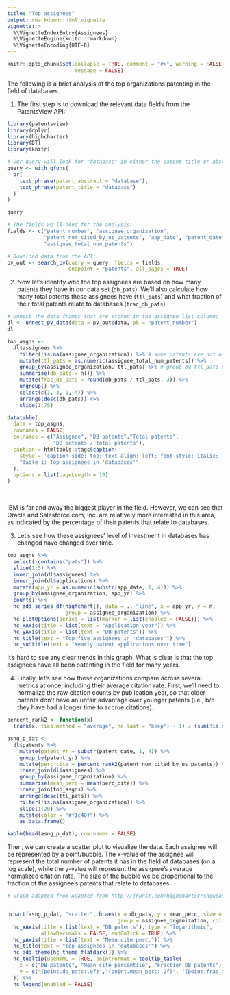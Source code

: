 ```yaml
---
title: "Top assignees"
output: rmarkdown::html_vignette
vignette: >
  %\VignetteIndexEntry{Assignees}
  %\VignetteEngine{knitr::rmarkdown}
  %\VignetteEncoding{UTF-8}
---
```


```r
knitr::opts_chunk$set(collapse = TRUE, comment = "#>", warning = FALSE,
                      message = FALSE)
```

The following is a brief analysis of the top organizations patenting in the field of databases. 

1. The first step is to download the relevant data fields from the PatentsView API:

```r
library(patentsview)
library(dplyr)
library(highcharter)
library(DT)
library(knitr)

# Our query will look for "database" in either the patent title or abstract... This isn't a terribly good query, but it will work for the purpose of demonstration. Users who are interested in writing higher-recall queries could consult the large body of research that has been done re: patent document retrievable.
query <- with_qfuns(
  or(
    text_phrase(patent_abstract = "database"),
    text_phrase(patent_title = "database")
  )
)

query

# The fields we'll need for the analysis:
fields <- c("patent_number", "assignee_organization",
            "patent_num_cited_by_us_patents", "app_date", "patent_date",
            "assignee_total_num_patents")

# Download data from the API:
pv_out <- search_pv(query = query, fields = fields,
                    endpoint = "patents", all_pages = TRUE)
```

2. Now let's identify who the top assignees are based on how many patents they have in our data set (`db_pats`). We'll also calculate how many total patents these assignees have (`ttl_pats`) and what fraction of their total patents relate to databases (`frac_db_pats`).

```r
# Unnest the data frames that are stored in the assignee list column:
dl <- unnest_pv_data(data = pv_out$data, pk = "patent_number")
dl

top_asgns <-
  dl$assignees %>%
    filter(!is.na(assignee_organization)) %>% # some patents are not assigned to an org (only an inventor)
    mutate(ttl_pats = as.numeric(assignee_total_num_patents)) %>%
    group_by(assignee_organization, ttl_pats) %>% # group by ttl_pats so we can retain ttl_pats
    summarise(db_pats = n()) %>% 
    mutate(frac_db_pats = round(db_pats / ttl_pats, 3)) %>%
    ungroup() %>%
    select(c(1, 3, 2, 4)) %>%
    arrange(desc(db_pats)) %>%
    slice(1:75)

datatable(
  data = top_asgns,
  rownames = FALSE,
  colnames = c("Assignee", "DB patents","Total patents", 
               "DB patents / total patents"),
  caption = htmltools::tags$caption(
    style = 'caption-side: top; text-align: left; font-style: italic;',
    "Table 1: Top assignees in 'databases'"
  ),
  options = list(pageLength = 10)
)
```

<br>

IBM is far and away the biggest player in the field. However, we can see that Oracle and Salesforce.com, Inc. are relatively more interested in this area, as indicated by the percentage of their patents that relate to databases.

3. Let's see how these assignees' level of investment in databases has changed have changed over time.

```r
top_asgns %>%
  select(-contains("pats")) %>%
  slice(1:5) %>%
  inner_join(dl$assignees) %>%
  inner_join(dl$applications) %>%
  mutate(app_yr = as.numeric(substr(app_date, 1, 4))) %>%
  group_by(assignee_organization, app_yr) %>%
  count() %>%
  hc_add_series_df(highchart(), data = ., "line", x = app_yr, y = n,
                   group = assignee_organization) %>%
  hc_plotOptions(series = list(marker = list(enabled = FALSE))) %>%
  hc_xAxis(title = list(text = "Application year")) %>%
  hc_yAxis(title = list(text = "DB patents")) %>%
  hc_title(text = "Top five assignees in 'databases'") %>%
  hc_subtitle(text = "Yearly patent applications over time")
```

It's hard to see any clear trends in this graph. What is clear is that the top assignees have all been patenting in the field for many years.

4. Finally, let's see how these organizations compare across several metrics at once, including their average citation rate. First, we'll need to normalize the raw citation counts by publication year, so that older patents don't have an unfair advantage over younger patents (i.e., b/c they have had a longer time to accrue citations).

```r
percent_rank2 <- function(x)
  (rank(x, ties.method = "average", na.last = "keep") - 1) / (sum(!is.na(x)) - 1)

asng_p_dat <-
  dl$patents %>%
    mutate(patent_yr = substr(patent_date, 1, 4)) %>%
    group_by(patent_yr) %>%
    mutate(perc_cite = percent_rank2(patent_num_cited_by_us_patents)) %>%
    inner_join(dl$assignees) %>%
    group_by(assignee_organization) %>%
    summarise(mean_perc = mean(perc_cite)) %>%
    inner_join(top_asgns) %>%
    arrange(desc(ttl_pats)) %>%
    filter(!is.na(assignee_organization)) %>%
    slice(1:20) %>%
    mutate(color = "#f1c40f") %>%
    as.data.frame()

kable(head(asng_p_dat), row.names = FALSE)
```

Then, we can create a scatter plot to visualize the data. Each assignee will be represented by a point/bubble. The x-value of the assignee will represent the total number of patents it has in the field of databases (on a log scale), while the y-value will represent the assignee's average normalized citation rate. The size of the bubble we be proportional to the fraction of the assignee's patents that relate to databases.

```r
# Graph adapted from Adapted from http://jkunst.com/highcharter/showcase.html


hchart(asng_p_dat, "scatter", hcaes(x = db_pats, y = mean_perc, size = frac_db_pats,
                                    group = assignee_organization, color = color)) %>%
  hc_xAxis(title = list(text = "DB patents"), type = "logarithmic",
           allowDecimals = FALSE, endOnTick = TRUE) %>%
  hc_yAxis(title = list(text = "Mean cite perc.")) %>%
  hc_title(text = "Top assignees in 'databases'") %>%
  hc_add_theme(hc_theme_flatdark()) %>%
  hc_tooltip(useHTML = TRUE, pointFormat = tooltip_table(
    x = c("DB patents", "Mean cite percentile", "Fraction DB patents"),
    y = c("{point.db_pats:.0f}","{point.mean_perc:.2f}", "{point.frac_db_pats:.3f}")
  )) %>%
  hc_legend(enabled = FALSE)
```